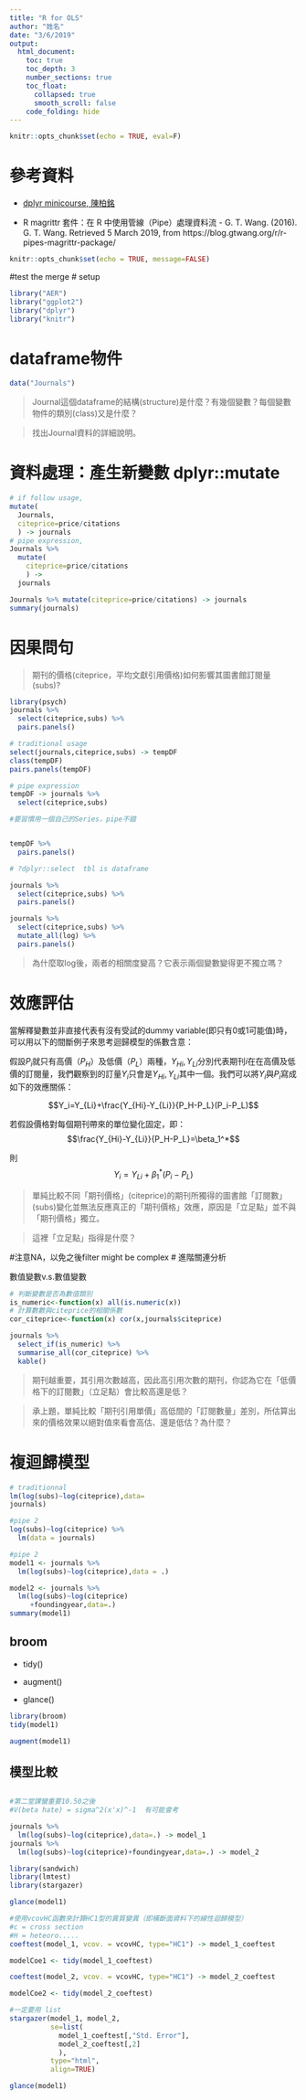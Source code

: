 ```yaml
---
title: "R for OLS"
author: "姓名"
date: "3/6/2019"
output: 
  html_document: 
    toc: true
    toc_depth: 3
    number_sections: true
    toc_float:
      collapsed: true
      smooth_scroll: false
    code_folding: hide
---
```


```r
knitr::opts_chunk$set(echo = TRUE, eval=F)
```

# 參考資料

  * [dplyr minicourse, 陳柏銘](https://bookdown.org/PoMingChen/Dplyr_minicourse/)
  
  * R magrittr 套件：在 R 中使用管線（Pipe）處理資料流 - G. T. Wang. (2016). G. T. Wang. Retrieved 5 March 2019, from https://blog.gtwang.org/r/r-pipes-magrittr-package/

```r
knitr::opts_chunk$set(echo = TRUE, message=FALSE)
```

#test the merge
# setup

```r
library("AER")
library("ggplot2")
library("dplyr")
library("knitr")
```


# dataframe物件


```r
data("Journals")
```


> Journal這個dataframe的結構(structure)是什麼？有幾個變數？每個變數物件的類別(class)又是什麼？

> 找出Journal資料的詳細說明。


# 資料處理：產生新變數 dplyr::mutate

```r
# if follow usage,
mutate(
  Journals,
  citeprice=price/citations
  ) -> journals
# pipe expression,
Journals %>% 
  mutate(
    citeprice=price/citations
    ) -> 
  journals
```



```r
Journals %>% mutate(citeprice=price/citations) -> journals
summary(journals)

```

# 因果問句

> 期刊的價格(citeprice，平均文獻引用價格)如何影響其圖書館訂閱量(subs)? 

```r
library(psych)
journals %>% 
  select(citeprice,subs) %>%
  pairs.panels()
```

```r
# traditional usage
select(journals,citeprice,subs) -> tempDF
class(tempDF)
pairs.panels(tempDF)
```

```r
# pipe expression
tempDF -> journals %>% 
  select(citeprice,subs)

#要習慣用一個自己的Series，pipe不錯


tempDF %>%
  pairs.panels()

# ?dplyr::select  tbl is dataframe
```



```r
journals %>% 
  select(citeprice,subs) %>%
  pairs.panels()
```


```r
journals %>% 
  select(citeprice,subs) %>%
  mutate_all(log) %>%
  pairs.panels()
```

> 為什麼取log後，兩者的相關度變高？它表示兩個變數變得更不獨立嗎？

# 效應評估

當解釋變數並非直接代表有沒有受試的dummy variable(即只有0或1可能值)時，可以用以下的間斷例子來思考迴歸模型的係數含意：

假設$P_i$就只有高價（$P_H$）及低價（$P_L$）兩種，$Y_{Hi},Y_{Li}$分別代表期刊$i$在在高價及低價的訂閱量，我們觀察到的訂量$Y_i$只會是$Y_{Hi},Y_{Li}$其中一個。我們可以將$Y_i$與$P_i$寫成如下的效應關係：

$$Y_i=Y_{Li}+\frac{Y_{Hi}-Y_{Li}}{P_H-P_L}(P_i-P_L)$$


若假設價格對每個期刊帶來的單位變化固定，即：
$$\frac{Y_{Hi}-Y_{Li}}{P_H-P_L}=\beta_1^*$$

則
$$Y_i=Y_{Li}+\beta_1^*(P_i-P_L)$$

> 單純比較不同「期刊價格」(citeprice)的期刊所獨得的圖書館「訂閱數」(subs)變化並無法反應真正的「期刊價格」效應，原因是「立足點」並不與「期刊價格」獨立。

> 這裡「立足點」指得是什麼？

#注意NA，以免之後filter might be complex
# 進階關連分析

數值變數v.s.數值變數

```r
# 判斷變數是否為數值類別
is_numeric<-function(x) all(is.numeric(x))
# 計算數數與citeprice的相關係數
cor_citeprice<-function(x) cor(x,journals$citeprice)

journals %>%  
  select_if(is_numeric) %>%
  summarise_all(cor_citeprice) %>%
  kable()

```

> 期刊越重要，其引用次數越高，因此高引用次數的期刊，你認為它在「低價格下的訂閱數」（立足點）會比較高還是低？

> 承上題，單純比較「期刊引用單價」高低間的「訂閱數量」差別，所估算出來的價格效果以絕對值來看會高估、還是低估？為什麼？

# 複迴歸模型

```r
# traditionnal
lm(log(subs)~log(citeprice),data=
journals)

#pipe 2
log(subs)~log(citeprice) %>%
  lm(data = journals)

#pipe 2
model1 <- journals %>% 
  lm(log(subs)~log(citeprice),data = .) 

model2 <- journals %>%
  lm(log(subs)~log(citeprice)
     +foundingyear,data=.)
summary(model1)
```

## broom 

  * tidy()
  
  * augment()
  
  * glance()


```r
library(broom)
tidy(model1)
```

```r
augment(model1)
```


## 模型比較


```r

```


```r
#第二堂課蠻重要10.50之後
#V(beta hate) = sigma^2(x'x)^-1  有可能會考

journals %>% 
  lm(log(subs)~log(citeprice),data=.) -> model_1
journals %>%
  lm(log(subs)~log(citeprice)+foundingyear,data=.) -> model_2

library(sandwich)
library(lmtest)
library(stargazer)
```

```r
glance(model1)
```


```r
#使用vcovHC函數來計算HC1型的異質變異（即橫斷面資料下的線性迴歸模型）
#c = cross section
#H = heteoro.....
coeftest(model_1, vcov. = vcovHC, type="HC1") -> model_1_coeftest

modelCoe1 <- tidy(model_1_coeftest)

coeftest(model_2, vcov. = vcovHC, type="HC1") -> model_2_coeftest

modelCoe2 <- tidy(model_2_coeftest)

```

```r
#一定要用 list
stargazer(model_1, model_2, 
          se=list(
            model_1_coeftest[,"Std. Error"], 
            model_2_coeftest[,2]
            ),
          type="html",
          align=TRUE)
```


```r
glance(model1)
```

